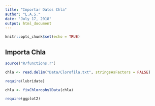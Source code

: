 ```yaml
---
title: "Importar Datos Chla"
author: "L.A.S."
date: "July 17, 2018"
output: html_document
---
```


```r
knitr::opts_chunk$set(echo = TRUE)
```

## Importa Chla

```r
source("R/functions.r")

chla <- read.delim("Data/Clorofila.txt", stringsAsFactors = FALSE)

require(lubridate)

chla <- fixChlorophylData(chla)

require(ggplot2)


```
